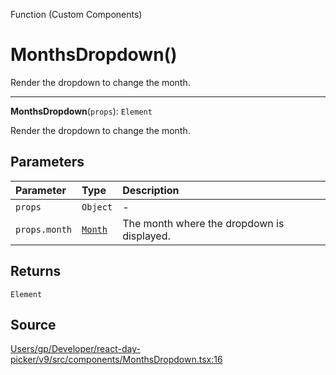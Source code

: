 <SectionTitle>Function (Custom Components)</SectionTitle>

# MonthsDropdown()

<Description>
Render the dropdown to change the month.
</Description>

---

<a id="undefined" name="undefined"></a>

<SignatureMemberIdentifier>**MonthsDropdown**(`props`): `Element`</SignatureMemberIdentifier>

Render the dropdown to change the month.

## Parameters

| Parameter | Type | Description |
| :------ | :------ | :------ |
| `props` | `Object` | - |
| `props.month` | [`Month`](/api/next/classes/Month.md) | The month where the dropdown is displayed. |

## Returns

`Element`

## Source

[Users/gp/Developer/react-day-picker/v9/src/components/MonthsDropdown.tsx:16](https://github.com/gpbl/react-day-picker/blob/next/src/components/MonthsDropdown.tsx#L16)
